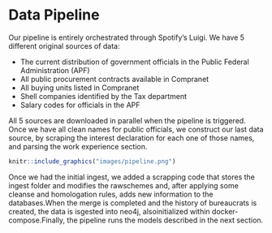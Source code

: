 # Data Pipeline

Our pipeline is entirely orchestrated through Spotify's Luigi. We have 5 different original sources of data:

- The current distribution of government officials in the Public Federal Administration (APF)
- All public procurement contracts available in Compranet
- All buying units listed in Compranet
- Shell companies identified by the Tax department
- Salary codes for officials in the APF

All 5 sources are downloaded in parallel when the pipeline is triggered. Once we have all clean names for public officials, we construct our last data source, by scraping the interest declaration for each one of those names, and parsing the work experience section.

```r
knitr::include_graphics("images/pipeline.png")
```

Once we had the initial ingest, we added a scrapping code that stores the ingest folder and modifies the rawschemes and, after applying some cleanse and homologation rules, adds new information to the databases.When the merge is completed and the history of bureaucrats is created, the data is isgested into neo4j, alsoinitialized within docker-compose.Finally, the pipeline runs the models described in the next section.